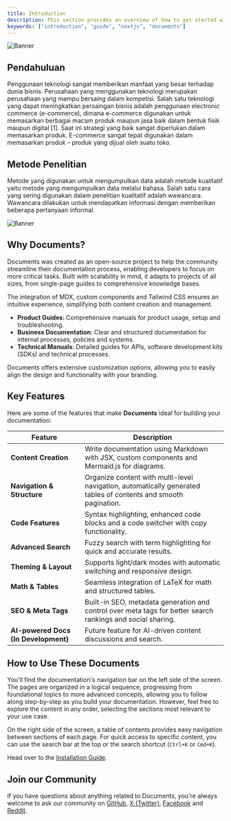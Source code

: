 ```yaml
---
title: Introduction
description: This section provides an overview of how to get started with the Documents, Next.js Document Starter Kit.
keywords: ["introduction", "guide", "nextjs", "documents"]
---
```


![Banner](/images/banner.png "Documents")

## Pendahuluan

Penggunaan teknologi sangat memberikan manfaat yang besar terhadap dunia bisnis. 
Perusahaan yang menggunakan teknologi merupakan perusahaan yang mampu bersaing dalam kompetisi. 
Salah satu teknologi yang dapat meningkatkan persaingan bisnis adalah penggunaan electronic commerce (e-commerce),
dimana e-commerce digunakan untuk memasarkan berbagai macam produk maupun jasa baik dalam bentuk fisik maupun digital [1].
Saat ini strategi yang baik sangat diperlukan dalam memasarkan produk. 
E-commerce sangat tepat digunakan dalam memasarkan produk – produk yang dijual oleh suatu toko.


## Metode Penelitian

Metode yang digunakan untuk mengumpulkan data adalah metode kualitatif yaitu metode yang mengumpulkan data melalui bahasa.
Salah satu cara yang sering digunakan dalam penelitian kualitatif adalah wawancara. Wawancara dilakukan untuk mendapatkan
informasi dengan memberikan beberapa pertanyaan informal.

![Banner](/images/downloud.png "Waterfall")

<CardGrid>
  <Card
    subtitle="Instructions"
    title="Installation"
    description="Get started with Documents using our quick start installation guide to get your project started."
    href="/docs/introduction/installation"
  />
  <Card
    subtitle="Setup"
    title="Site Settings"
    description="Setting up your Documents projects layout, links and search engine optimisation."
    href="/docs/introduction/setup"
  />
  <Card
    subtitle="Support"
    title="Rubix Studios"
    description="Australia's leading branding, marketing and web development company."
    href="https://www.rubixstudios.com.au/"
    external={true}
  />
</CardGrid>

## Why Documents?

Documents was created as an open-source project to help the community streamline their documentation process, enabling developers to focus on more critical 
tasks. Built with scalability in mind, it adapts to projects of all sizes, from single-page guides to comprehensive knowledge bases. 

The integration of MDX, custom components and Tailwind CSS ensures an intuitive experience, simplifying both content creation and management. 

  - **Product Guides**: Comprehensive manuals for product usage, setup and troubleshooting.
  - **Business Documentation**: Clear and structured documentation for internal processes, policies and systems.
  - **Technical Manuals**: Detailed guides for APIs, software development kits (SDKs) and technical processes.

Documents offers extensive customization options, allowing you to easily align the design and functionality with your branding.

## Key Features

Here are some of the features that make **Documents** ideal for building your documentation:

| Feature                              | Description                                                                                                      |
|--------------------------------------|------------------------------------------------------------------------------------------------------------------|
| **Content Creation**                 | Write documentation using Markdown with JSX, custom components and Mermaid.js for diagrams.                      |
| **Navigation & Structure**           | Organize content with multi-level navigation, automatically generated tables of contents and smooth pagination.  |
| **Code Features**                    | Syntax highlighting, enhanced code blocks and a code switcher with copy functionality.                           |
| **Advanced Search**                  | Fuzzy search with term highlighting for quick and accurate results.                                              |
| **Theming & Layout**                 | Supports light/dark modes with automatic switching and responsive design.                                        |
| **Math & Tables**                    | Seamless integration of LaTeX for math and structured tables.                                                    |
| **SEO & Meta Tags**                  | Built-in SEO, metadata generation and control over meta tags for better search rankings and social sharing.      |
| **AI-powered Docs (In Development)** | Future feature for AI-driven content discussions and search.                                                     |

## How to Use These Documents

You'll find the documentation's navigation bar on the left side of the screen. The pages are organized in a logical sequence, progressing from foundational 
topics to more advanced concepts, allowing you to follow along step-by-step as you build your documentation. However, feel free to explore the content in 
any order, selecting the sections most relevant to your use case.

On the right side of the screen, a table of contents provides easy navigation between sections of each page. For quick access to specific content, you can 
use the search bar at the top or the search shortcut (`Ctrl+K` or `Cmd+K`).

Head over to the [Installation Guide](/docs/introduction/installation).

## Join our Community

If you have questions about anything related to Documents, you're always welcome to ask our community on [GitHub](https://github.com/rubixvi/rubix-documents), [X (Twitter)](https://x.com/rubixstory), [Facebook](https://www.facebook.com/rubixstudios) 
and [Reddit](https://www.reddit.com/r/RubixStudios/).

